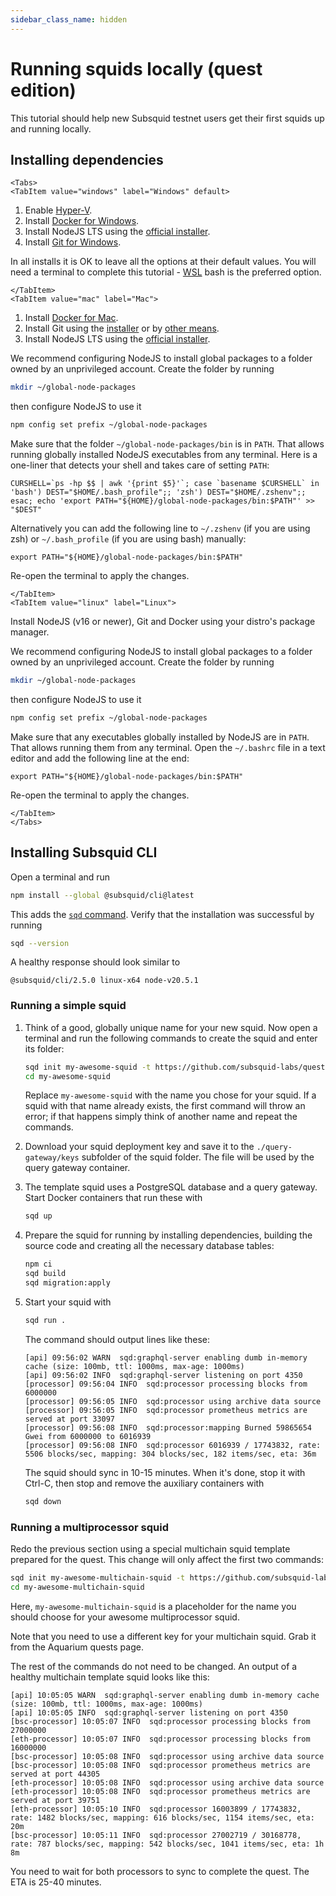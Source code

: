```yaml
---
sidebar_class_name: hidden
---
```



# Running squids locally (quest edition)

This tutorial should help new Subsquid testnet users get their first squids up and running locally.

## Installing dependencies

```mdx-code-block
<Tabs>
<TabItem value="windows" label="Windows" default>
```
1. Enable [Hyper-V](https://learn.microsoft.com/en-us/virtualization/hyper-v-on-windows/quick-start/enable-hyper-v).
2. Install [Docker for Windows](https://docs.docker.com/desktop/install/windows-install/).
3. Install NodeJS LTS using the [official installer](https://nodejs.org/en/download).
4. Install [Git for Windows](https://git-scm.com/download/win).

In all installs it is OK to leave all the options at their default values. You will need a terminal to complete this tutorial - [WSL](https://learn.microsoft.com/en-us/windows/wsl/install) bash is the preferred option.
```mdx-code-block
</TabItem>
<TabItem value="mac" label="Mac">
```
1. Install [Docker for Mac](https://docs.docker.com/desktop/install/mac-install/).
2. Install Git using the [installer](https://sourceforge.net/projects/git-osx-installer/) or by [other means](https://git-scm.com/download/mac).
3. Install NodeJS LTS using the [official installer](https://nodejs.org/en/download).

We recommend configuring NodeJS to install global packages to a folder owned by an unprivileged account. Create the folder by running
```bash
mkdir ~/global-node-packages
```
then configure NodeJS to use it
```bash
npm config set prefix ~/global-node-packages
```
Make sure that the folder `~/global-node-packages/bin` is in `PATH`. That allows running globally installed NodeJS executables from any terminal. Here is a one-liner that detects your shell and takes care of setting `PATH`:
```
CURSHELL=`ps -hp $$ | awk '{print $5}'`; case `basename $CURSHELL` in 'bash') DEST="$HOME/.bash_profile";; 'zsh') DEST="$HOME/.zshenv";; esac; echo 'export PATH="${HOME}/global-node-packages/bin:$PATH"' >> "$DEST"
```
Alternatively you can add the following line to `~/.zshenv` (if you are using zsh) or `~/.bash_profile` (if you are using bash) manually:
```
export PATH="${HOME}/global-node-packages/bin:$PATH"
```

Re-open the terminal to apply the changes.

```mdx-code-block
</TabItem>
<TabItem value="linux" label="Linux">
```
Install NodeJS (v16 or newer), Git and Docker using your distro's package manager.

We recommend configuring NodeJS to install global packages to a folder owned by an unprivileged account. Create the folder by running
```bash
mkdir ~/global-node-packages
```
then configure NodeJS to use it
```bash
npm config set prefix ~/global-node-packages
```
Make sure that any executables globally installed by NodeJS are in `PATH`. That allows running them from any terminal. Open the `~/.bashrc` file in a text editor and add the following line at the end:
```
export PATH="${HOME}/global-node-packages/bin:$PATH"
```
Re-open the terminal to apply the changes.

```mdx-code-block
</TabItem>
</Tabs>
```

## Installing Subsquid CLI

Open a terminal and run
```bash
npm install --global @subsquid/cli@latest
```
This adds the [`sqd` command](/squid-cli). Verify that the installation was successful by running
```bash
sqd --version
```
A healthy response should look similar to
```
@subsquid/cli/2.5.0 linux-x64 node-v20.5.1
```

### Running a simple squid

1. Think of a good, globally unique name for your new squid. Now open a terminal and run the following commands to create the squid and enter its folder:
   ```bash
   sqd init my-awesome-squid -t https://github.com/subsquid-labs/quest-single-chain-squid-0
   cd my-awesome-squid
   ```
   Replace `my-awesome-squid` with the name you chose for your squid. If a squid with that name already exists, the first command will throw an error; if that happens simply think of another name and repeat the commands.

2. Download your squid deployment key and save it to the `./query-gateway/keys` subfolder of the squid folder. The file will be used by the query gateway container.

3. The template squid uses a PostgreSQL database and a query gateway. Start Docker containers that run these with
   ```bash
   sqd up
   ```
4. Prepare the squid for running by installing dependencies, building the source code and creating all the necessary database tables:
   ```bash
   npm ci
   sqd build
   sqd migration:apply
   ```
5. Start your squid with
   ```bash
   sqd run .
   ```
   The command should output lines like these:
   ```
   [api] 09:56:02 WARN  sqd:graphql-server enabling dumb in-memory cache (size: 100mb, ttl: 1000ms, max-age: 1000ms)
   [api] 09:56:02 INFO  sqd:graphql-server listening on port 4350
   [processor] 09:56:04 INFO  sqd:processor processing blocks from 6000000
   [processor] 09:56:05 INFO  sqd:processor using archive data source
   [processor] 09:56:05 INFO  sqd:processor prometheus metrics are served at port 33097
   [processor] 09:56:08 INFO  sqd:processor:mapping Burned 59865654 Gwei from 6000000 to 6016939
   [processor] 09:56:08 INFO  sqd:processor 6016939 / 17743832, rate: 5506 blocks/sec, mapping: 304 blocks/sec, 182 items/sec, eta: 36m
   ```
   The squid should sync in 10-15 minutes. When it's done, stop it with Ctrl-C, then stop and remove the auxiliary containers with
   ```bash
   sqd down
   ```

### Running a multiprocessor squid

Redo the previous section using a special multichain squid template prepared for the quest. This change will only affect the first two commands:
```bash
sqd init my-awesome-multichain-squid -t https://github.com/subsquid-labs/quest-multi-chain-squid-0
cd my-awesome-multichain-squid
```
Here, `my-awesome-multichain-squid` is a placeholder for the name you should choose for your awesome multiprocessor squid.

Note that you need to use a different key for your multichain squid. Grab it from the Aquarium quests page.

The rest of the commands do not need to be changed. An output of a healthy multichain template squid looks like this:
```
[api] 10:05:05 WARN  sqd:graphql-server enabling dumb in-memory cache (size: 100mb, ttl: 1000ms, max-age: 1000ms)
[api] 10:05:05 INFO  sqd:graphql-server listening on port 4350
[bsc-processor] 10:05:07 INFO  sqd:processor processing blocks from 27000000
[eth-processor] 10:05:07 INFO  sqd:processor processing blocks from 16000000
[bsc-processor] 10:05:08 INFO  sqd:processor using archive data source
[bsc-processor] 10:05:08 INFO  sqd:processor prometheus metrics are served at port 44305
[eth-processor] 10:05:08 INFO  sqd:processor using archive data source
[eth-processor] 10:05:08 INFO  sqd:processor prometheus metrics are served at port 39751
[eth-processor] 10:05:10 INFO  sqd:processor 16003899 / 17743832, rate: 1482 blocks/sec, mapping: 616 blocks/sec, 1154 items/sec, eta: 20m
[bsc-processor] 10:05:11 INFO  sqd:processor 27002719 / 30168778, rate: 787 blocks/sec, mapping: 542 blocks/sec, 1041 items/sec, eta: 1h 8m
```
You need to wait for both processors to sync to complete the quest. The ETA is 25-40 minutes.
